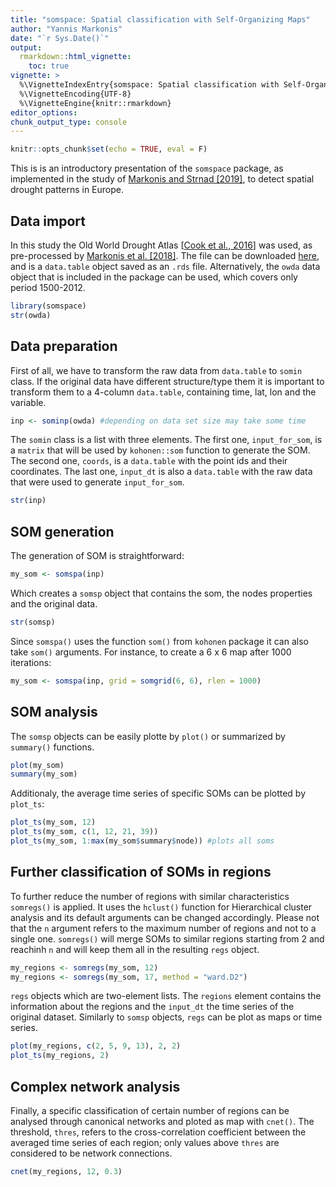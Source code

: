 ```yaml
---
title: "somspace: Spatial classification with Self-Organizing Maps"
author: "Yannis Markonis"
date: "`r Sys.Date()`"
output: 
  rmarkdown::html_vignette:
    toc: true
vignette: >
  %\VignetteIndexEntry{somspace: Spatial classification with Self-Organizing Maps}
  %\VignetteEncoding{UTF-8}
  %\VignetteEngine{knitr::rmarkdown}
editor_options: 
chunk_output_type: console
---
```


```r
knitr::opts_chunk$set(echo = TRUE, eval = F)
```

This is is an introductory presentation of the `somspace` package, as implemented in the study of [Markonis and Strnad [2019]](link), to detect spatial drought patterns in Europe.

## Data import 

In this study the Old World Drought Atlas [[Cook et al., 2016](link)] was used, as pre-processed by [Markonis et al. [2018]](link). The file can be downloaded [here](https://www.fzp.czu.cz/en/r-9409-science-research/r-9674-leading-research-groups/r-9669-hydrological-and-climate-variability/r-9713-team-news/webapp-for-hydroclimate-reconstruction.html), and is a `data.table` object saved as an `.rds` file. Alternatively, the `owda` data object that is included in the package can be used, which covers only period 1500-2012.

```r
library(somspace)
str(owda)
```

## Data preparation

First of all, we have to transform the raw data from `data.table` to `somin` class. If the original data have different structure/type them it is important to transform them to a 4-column `data.table`, containing time, lat, lon and the variable.

```r
inp <- sominp(owda) #depending on data set size may take some time
```

The `somin` class is a list with three elements. The first one, `input_for_som`, is a `matrix` that will be used by `kohonen::som` function to generate the SOM. The second one, `coords`, is a `data.table` with the point ids and their coordinates. The last one, `input_dt` is also a `data.table` with the raw data that were used to generate `input_for_som`.

```r
str(inp)
```

## SOM generation

The generation of SOM is straightforward:

```r
my_som <- somspa(inp)
```

Which creates a `somsp` object that contains the som, the nodes properties and the original data.

```r
str(somsp)
```

Since `somspa()` uses the function `som()` from `kohonen` package it can also take `som()` arguments. For instance, to create a 6 x 6 map after 1000 iterations:

```r
my_som <- somspa(inp, grid = somgrid(6, 6), rlen = 1000)
```

## SOM analysis

The `somsp` objects can be easily plotte by `plot()` or summarized by `summary()` functions.

```r
plot(my_som)
summary(my_som)
```

Additionaly, the average time series of specific SOMs can be plotted by `plot_ts`:

```r
plot_ts(my_som, 12)
plot_ts(my_som, c(1, 12, 21, 39)) 
plot_ts(my_som, 1:max(my_som$summary$node)) #plots all soms
```

## Further classification of SOMs in regions

To further reduce the number of regions with similar characteristics `somregs()` is applied. It uses the `hclust()` function for Hierarchical cluster analysis and its default arguments can be changed accordingly. Please not that the `n` argument refers to the maximum number of regions and not to a single one. `somregs()` will merge SOMs to similar regions starting from 2 and reachinh `n` and will keep them all in the resulting `regs` object.

```r
my_regions <- somregs(my_som, 12)
my_regions <- somregs(my_som, 17, method = "ward.D2") 
```

`regs` objects which are two-element lists. The `regions` element contains the information about the regions and the `input_dt` the time series of the original dataset. Similarly to `somsp` objects, `regs` can be plot as maps or time series.

```r
plot(my_regions, c(2, 5, 9, 13), 2, 2)
plot_ts(my_regions, 2)
```

## Complex network analysis

Finally, a specific classification of certain number of regions can be analysed through canonical networks and ploted as map with `cnet()`. The threshold, `thres`, refers to the cross-correlation coefficient between the averaged time series of each region; only values above `thres` are considered to be network connections.

```r
cnet(my_regions, 12, 0.3)
```